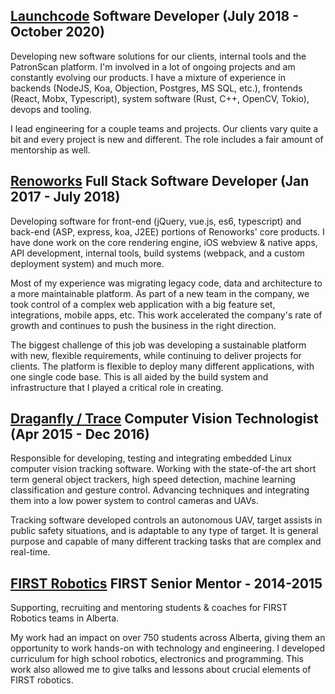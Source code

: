 ## [Launchcode](https://lc.dev) <span>Software Developer (July 2018 - October 2020)</span>

Developing new software solutions for our clients, internal tools and the PatronScan platform.
I'm involved in a lot of ongoing projects and am constantly evolving our products.
I have a mixture of experience in backends (NodeJS, Koa, Objection, Postgres, MS SQL, etc.), frontends (React, Mobx, Typescript), system software (Rust, C++, OpenCV, Tokio), devops and tooling.

I lead engineering for a couple teams and projects.
Our clients vary quite a bit and every project is new and different.
The role includes a fair amount of mentorship as well.

## [Renoworks](https://renoworks.com) <span>Full Stack Software Developer (Jan 2017 - July 2018)</span>

Developing software for front-end (jQuery, vue.js, es6, typescript) and back-end (ASP, express, koa, J2EE) portions of Renoworks' core products.
I have done work on the core rendering engine, iOS webview & native apps, API development, internal tools, build systems (webpack, and a custom deployment system) and much more.

Most of my experience was migrating legacy code, data and architecture to a more maintainable platform.
As part of a new team in the company, we took control of a complex web application with a big feature set, integrations, mobile apps, etc.
This work accelerated the company's rate of growth and continues to push the business in the right direction.

The biggest challenge of this job was developing a sustainable platform with new, flexible requirements, while continuing to deliver projects for clients.
The platform is flexible to deploy many different applications, with one single code base.
This is all aided by the build system and infrastructure that I played a critical role in creating.

## [Draganfly / Trace](http://www.draganfly.com/) <span>Computer Vision Technologist (Apr 2015 - Dec 2016)</span>

Responsible for developing, testing and integrating embedded Linux computer vision tracking software.
Working with the state-of-the art short term general object trackers, high speed detection, machine learning classification and gesture control.
Advancing techniques and integrating them into a low power system to control cameras and UAVs.

Tracking software developed controls an autonomous UAV, target assists in public safety situations, and is adaptable to any type of target.
It is general purpose and capable of many different tracking tasks that are complex and real-time.

## [FIRST Robotics](http://www.firstinspires.org/) <span>FIRST Senior Mentor - 2014-2015</span>

Supporting, recruiting and mentoring students & coaches for FIRST Robotics teams in Alberta.

My work had an impact on over 750 students across Alberta, giving them an opportunity to work hands-on with technology and engineering.
I developed curriculum for high school robotics, electronics and programming.
This work also allowed me to give talks and lessons about crucial elements of FIRST robotics.
